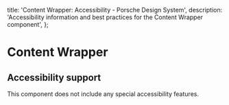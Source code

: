 
  title: 'Content Wrapper: Accessibility - Porsche Design System',
  description: 'Accessibility information and best practices for the Content Wrapper component',
};

# Content Wrapper <ComponentStatus tagName="p-content-wrapper"></ComponentStatus>

## Accessibility support

This component does not include any special accessibility features.
